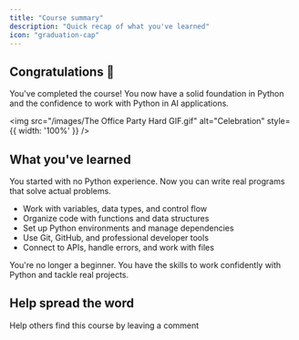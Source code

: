 ```yaml
---
title: "Course summary"
description: "Quick recap of what you've learned"
icon: "graduation-cap"
---
```


## Congratulations 🎉

You've completed the course! You now have a solid foundation in Python and the confidence to work with Python in AI applications.

<img src="/images/The Office Party Hard GIF.gif" alt="Celebration" style={{ width: '100%' }} />

## What you've learned

You started with no Python experience. Now you can write real programs that solve actual problems.

- Work with variables, data types, and control flow
- Organize code with functions and data structures
- Set up Python environments and manage dependencies
- Use Git, GitHub, and professional developer tools
- Connect to APIs, handle errors, and work with files

You're no longer a beginner. You have the skills to work confidently with Python and tackle real projects.

## Help spread the word

<CardGroup cols={1}>
  <Card
    title="Leave feedback"
    icon="heart"
    href="/next-steps/feedback"
  >
    Help others find this course by leaving a comment
  </Card>
</CardGroup>
